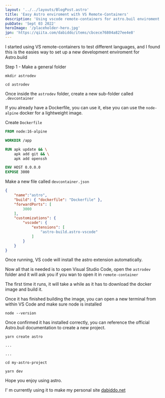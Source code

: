 ```yaml
---
layout: '../../layouts/BlogPost.astro'
title: 'Easy Astro enviroment with VS Remote-Containers'
description: 'Using vscode remote-containers for astro.buil enviroment'
pubDate: 'Sept 03 2022'
heroImage: '/placeholder-hero.jpg'
jpn: 'https://qiita.com/dabiddo/items/cbcece76804a827ee4e8'
---
```


I started using VS remote-containers to test different languages, and I found this is the easies way to set up a new development enviroment for Astro.build

Step 1 - Make a general folder

<div class="mockup-code w-6">
  <pre data-prefix="$"><code>mkdir astrodev</code></pre>
  <pre data-prefix="$"><code>cd astrodev</code></pre>
</div>

Once inside the `astrodev` folder, create a new sub-folder called `.devcontainer`

If you already have a Dockerfile, you can use it, else you can use the `node-alpine` docker for a lightweight image.

Create `Dockerfile`

```dockerfile
FROM node:16-alpine 

WORKDIR /app

RUN apk update && \
    apk add git && \
    apk add openssh

ENV HOST 0.0.0.0
EXPOSE 3000

```

Make a new file called `devcontainer.json`

```json
{
    "name":"astro",
    "build": { "dockerfile": "Dockerfile" },
	"forwardPorts": [
		3000
	],
	"customizations": {
		"vscode": {
			"extensions": [
				"astro-build.astro-vscode"
			]
		}
	}
}
```

Once running, VS code will install the astro extension automatically.

Now all that is needed is to open Visual Studio Code, open the `astrodev` folder and it will ask you if you wan to open it in `remote-container`

The first time it runs, it will take a while as it has to download the docker image and build it.

Once it has finished building the image, you can open a new terminal from within VS Code and make sure node is installed

`node --version`

Once confirmed it has installed correctly, you can reference the official Astro.buil documentation to create a new project.

<div class="mockup-code">
  <pre data-prefix="$"><code>yarn create astro</code></pre>
  <pre ><code>...</code></pre>
  <pre ><code>...</code></pre>
  <pre data-prefix="$"><code>cd my-astro-project</code></pre>
  <pre data-prefix="$"><code>yarn dev</code></pre>
</div>

Hope you enjoy using astro.

I' m currently using it to make my personal site <a href="www.dabiddo.net">dabiddo.net</a>